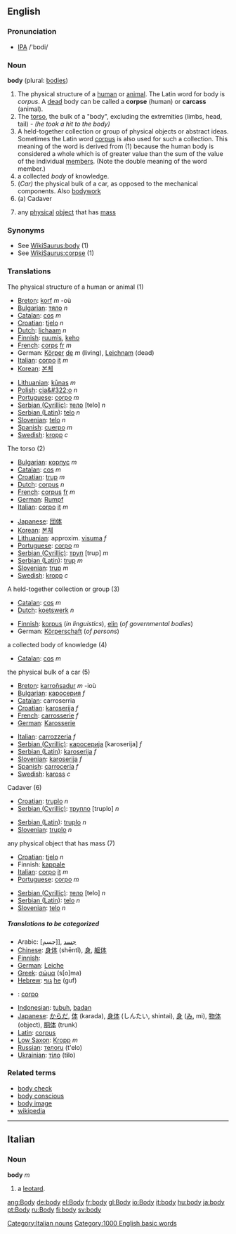 ==English==

{{rank|help|number|alone|340|body|point|letter|become}}

===Pronunciation===
* [[IPA]] /'bɒdi/

===Noun===
'''body''' (plural: [[bodies]])

#The physical structure of a [[human]] or [[animal]].  The Latin word for body is ''corpus''.  A [[dead]] body can be called a '''corpse''' (human) or '''carcass''' (animal).
#The [[torso]], the bulk of a "body", excluding the extremities (limbs, head, tail) - ''(he took a hit to the body)''
#A held-together collection or group of physical objects or abstract ideas.  Sometimes the Latin word [[corpus]] is also used for such a collection.  This meaning of the word is derived from (1) because the human body is considered a whole which is of greater value than the sum of the value of the individual [[member]]s.  (Note the double meaning of the word member.)
#a collected ''body'' of knowledge.
#(''Car)''  the physical bulk of a car, as opposed to the mechanical components. Also [[bodywork]]
#(a) Cadaver
#{{physics}} any [[physical]] [[object]] that has [[mass]]

===Synonyms===
*See [[WikiSaurus:body]] (1)
*See [[WikiSaurus:corpse]] (1)

=== Translations ===
;The physical structure of a human or animal (1)
{{top}}
*[[Breton]]: [[korf]] ''m'' -où
*[[Bulgarian]]: [[тяло]] ''n''
*[[Catalan]]: [[cos]] ''m''
*[[Croatian]]: [[tjelo]] ''n''
*[[Dutch]]: [[lichaam]] ''n''
*[[Finnish]]: [[ruumis]], [[keho]]
*[[French]]: [[corps]] [[:fr:corps|fr]] ''m''
*German: [[Körper]] [[:de:Körper|de]] ''m'' (living), [[Leichnam]] (dead)
*[[Italian]]: [[corpo]] [[:it:corpo|it]] ''m''
*[[Korean]]: [[본체]]
{{mid}}
*[[Lithuanian]]: [[kūnas]] ''m''
*[[Polish]]: [[cia&#322;o]] ''n''
*[[Portuguese]]: [[corpo]] ''m''
*[[Serbian (Cyrillic)]]: [[тело]] [telo] ''n''
*[[Serbian (Latin)]]: [[telo]] ''n''
*[[Slovenian]]: [[telo]] ''n''
*[[Spanish]]: [[cuerpo]] ''m''
*[[Swedish]]: [[kropp]] ''c''
{{bottom}}

;The torso (2)
{{top}}
*[[Bulgarian]]: [[корпус]] ''m''
*[[Catalan]]: [[cos]] ''m''
*[[Croatian]]: [[trup]] ''m''
*[[Dutch]]: [[corpus]] ''n''
*[[French]]: [[corpus]] [[:fr:corpus|fr]] ''m''
*[[German]]: [[Rumpf]]
*[[Italian]]: [[corpo]] [[:it:corpo|it]] ''m''
{{mid}}
*[[Japanese]]: [[団体]]
*[[Korean]]: [[본체]]
*[[Lithuanian]]: approxim. [[visuma]] ''f''
*[[Portuguese]]: [[corpo]] ''m''
*[[Serbian (Cyrillic)]]: [[труп]] [trup] ''m''
*[[Serbian (Latin)]]: [[trup]] ''m''
*[[Slovenian]]: [[trup]] ''m''
*[[Swedish]]: [[kropp]] ''c''
{{bottom}}

;A held-together collection or group (3)
{{top}}
*[[Catalan]]: [[cos]] ''m''
*[[Dutch]]: [[koetswerk]] ''n''
{{mid}}
*[[Finnish]]: [[korpus]] (''in linguistics''), [[elin]] (''of governmental bodies'')
*German: [[Körperschaft]] (''of persons'')
{{bottom}}

;a collected body of knowledge (4)
{{top}}
*[[Catalan]]: [[cos]] ''m''
{{mid}}
{{bottom}}

;the physical bulk of a car (5)
{{top}}
*[[Breton]]: [[karroñsadur]] ''m'' -ioù
*[[Bulgarian]]: [[каросерия]] ''f''
*[[Catalan]]: carroserria
*[[Croatian]]: [[karoserija]] ''f''
*[[French]]: [[carrosserie]] ''f''
*[[German]]: [[Karosserie]]
{{mid}}
*[[Italian]]: [[carrozzeria]] ''f''
*[[Serbian (Cyrillic)]]: [[каросерија]] [karoserija] ''f''
*[[Serbian (Latin)]]: [[karoserija]] ''f''
*[[Slovenian]]: [[karoserija]] ''f''
*[[Spanish]]: [[carrocería]] ''f''
*[[Swedish]]: [[kaross]] ''c''
{{bottom}}

;Cadaver (6)
{{top}}
*[[Croatian]]: [[truplo]] ''n''
*[[Serbian (Cyrillic)]]: [[трупло]] [truplo] ''n''
{{mid}}
*[[Serbian (Latin)]]: [[truplo]] ''n''
*[[Slovenian]]: [[truplo]] ''n''
{{bottom}}

;any physical object that has mass (7)
{{top}}
*[[Croatian]]: [[tjelo]] ''n''
*Finnish: [[kappale]]
*[[Italian]]: [[corpo]] [[:it:corpo|it]] ''m''
*[[Portuguese]]: [[corpo]] ''m''
{{mid}}
*[[Serbian (Cyrillic)]]: [[тело]] [telo] ''n''
*[[Serbian (Latin)]]: [[telo]] ''n''
*[[Slovenian]]: [[telo]] ''n''
{{bottom}}

=====Translations to be categorized=====
{{checktrans}}
{{top}}
*Arabic: [جسم]], [[جسد]]
*[[Chinese]]: [[身体]] (shēntǐ), [[身]], [[躯体]]
*[[Finnish]]: 
*[[German]]: [[Leiche]]
*[[Greek]]: [[σώμα]] (s[o]ma)
*[[Hebrew]]: [[גוף]] [[:he:גוף|he]] (guf)
* {{io}} : [[corpo]]
{{mid}}
*[[Indonesian]]: [[tubuh]], [[badan]]
*[[Japanese]]: [[からだ]], [[体]] (karada), [[身体]] (しんたい, shintai), [[身]] ([[み]], mi), [[物体]] (object), [[胴体]] (trunk)
*[[Latin]]: [[corpus]]
*[[Low Saxon]]: [[Kropp]] ''m''
*[[Russian]]: [[тело]][[:ru:тело|ru]] (t'elo)
*[[Ukrainian]]: [[тіло]] {{n}} (t'''i'''lo)
{{bottom}}

=== Related terms ===
*[[body check]]
*[[body conscious]]
*[[body image]]
*[[w:body|wikipedia]]

----

==Italian==
===Noun===
'''body''' ''m''
# a [[leotard]].
[[Category:Italian nouns]]

[[Category:1000 English basic words]]
[[ang:Body]]
[[de:body]]
[[el:Body]]
[[fr:body]]
[[gl:Body]]
[[io:Body]]
[[it:body]]
[[hu:body]]
[[ja:body]]
[[pt:Body]]
[[ru:Body]]
[[fi:body]]
[[sv:body]]
